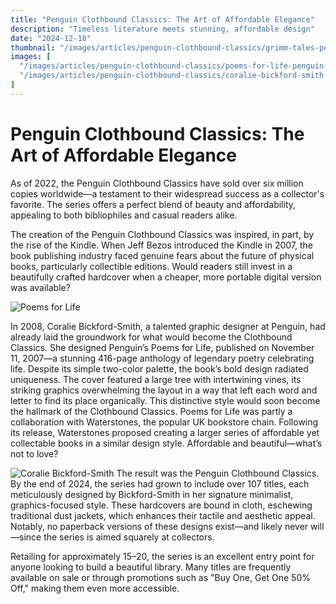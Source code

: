 ```yaml
---
title: "Penguin Clothbound Classics: The Art of Affordable Elegance"
description: "Timeless literature meets stunning, affordable design"
date: "2024-12-18"
thumbnail: "/images/articles/penguin-clothbound-classics/grimm-tales-penguin-clothbound-classics.jpg"
images: [
  "/images/articles/penguin-clothbound-classics/poems-for-life-penguin-clothbound-classics.jpg",
  "/images/articles/penguin-clothbound-classics/coralie-bickford-smith.jpg"
]
---
```

# Penguin Clothbound Classics: The Art of Affordable Elegance

As of 2022, the Penguin Clothbound Classics have sold over six million copies worldwide—a testament to their widespread success as a collector's favorite. The series offers a perfect blend of beauty and affordability, appealing to both bibliophiles and casual readers alike.

The creation of the Penguin Clothbound Classics was inspired, in part, by the rise of the Kindle. When Jeff Bezos introduced the Kindle in 2007, the book publishing industry faced genuine fears about the future of physical books, particularly collectible editions. Would readers still invest in a beautifully crafted hardcover when a cheaper, more portable digital version was available?

<div className="side-by-side">
<Image 
  src="/images/articles/penguin-clothbound-classics/poems-for-life-penguin-clothbound-classics.jpg"
  alt="Poems for Life"
  className="article-image"
  caption="Source: Amazon"
  captionLink="https://www.amazon.com/Penguins-Poems-Life-Laura-Barber/dp/0713999616"
  variant="large"
  digitalOcean={true}
/>

In 2008, Coralie Bickford-Smith, a talented graphic designer at Penguin, had already laid the groundwork for what would become the Clothbound Classics. She designed Penguin’s Poems for Life, published on November 11, 2007—a stunning 416-page anthology of legendary poetry celebrating life. Despite its simple two-color palette, the book’s bold design radiated uniqueness. The cover featured a large tree with intertwining vines, its striking graphics overwhelming the layout in a way that left each word and letter to find its place organically. This distinctive style would soon become the hallmark of the Clothbound Classics.
Poems for Life was partly a collaboration with Waterstones, the popular UK bookstore chain. Following its release, Waterstones proposed creating a larger series of affordable yet collectable books in a similar design style. Affordable and beautiful—what’s not to love?
</div>

<div className="side-by-side">

<Image 
  src="/images/articles/penguin-clothbound-classics/coralie-bickford-smith.jpg"
  alt="Coralie Bickford-Smith"
  className="article-image"
  caption="Source: Coralie Bickford-Smith's Instagram"
  captionLink="https://www.instagram.com/p/CwznAyVrpVV/?img_index=1"
  variant="large"
  digitalOcean={true}
/>
The result was the Penguin Clothbound Classics. By the end of 2024, the series had grown to include over 107 titles, each meticulously designed by Bickford-Smith in her signature minimalist, graphics-focused style. These hardcovers are bound in cloth, eschewing traditional dust jackets, which enhances their tactile and aesthetic appeal. Notably, no paperback versions of these designs exist—and likely never will—since the series is aimed squarely at collectors.
</div>

Retailing for approximately $15–$20, the series is an excellent entry point for anyone looking to build a beautiful library. Many titles are frequently available on sale or through promotions such as "Buy One, Get One 50% Off," making them even more accessible.

